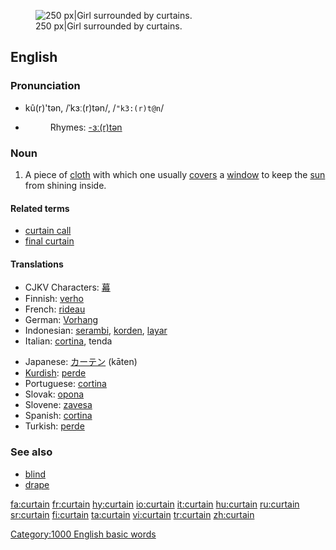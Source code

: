 [[Image:Jan Vermeer van Delft 003.jpg|thumb|right|250 px|Girl surrounded by curtains.]]
==English==

===Pronunciation===
*kû(r)'tən, /ˈkɜː(r)tən/, /<tt>"k3:(r)t@n</tt>/
*{{audio|en-us-curtain.ogg|Audio (US)}}
*:Rhymes: [[Rhymes:English:-ɜː(r)tən|-ɜː(r)tən]]

===Noun===
{{en-noun}}
# A piece of [[cloth]] with which one usually [[cover]]s a [[window]] to keep the [[sun]] from shining inside.

====Related terms====
*[[curtain call]]
*[[final curtain]]

====Translations====
{{top}}
*CJKV Characters: [[幕]]
*Finnish: [[verho]]
*French: [[rideau]] {{m}}
*German: [[Vorhang]] {{m}}
*Indonesian: [[serambi]], [[korden]], [[layar]]
*Italian: [[cortina]], tenda {{f}}
{{mid}}
*Japanese: [[カーテン]] (kāten)
*[[Kurdish]]: [[perde]] {{f}}
*Portuguese: [[cortina]] {{f}}
*Slovak: [[opona]] {{f}}
*Slovene: [[zavesa]] {{f}}
*Spanish: [[cortina]] {{f}}
*Turkish: [[perde]]
{{bottom}}

===See also===
*[[blind]]
*[[drape]]

[[Category:1000 English basic words]]

[[fa:curtain]]
[[fr:curtain]]
[[hy:curtain]]
[[io:curtain]]
[[it:curtain]]
[[hu:curtain]]
[[ru:curtain]]
[[sr:curtain]]
[[fi:curtain]]
[[ta:curtain]]
[[vi:curtain]]
[[tr:curtain]]
[[zh:curtain]]